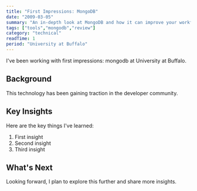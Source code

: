 ```yaml
---
title: "First Impressions: MongoDB"
date: "2009-03-05"
summary: "An in-depth look at MongoDB and how it can improve your workflow."
tags: ["tools","mongodb","review"]
category: "technical"
readTime: 1
period: "University at Buffalo"
---
```


I've been working with first impressions: mongodb at University at Buffalo.

## Background

This technology has been gaining traction in the developer community.

## Key Insights

Here are the key things I've learned:

1. First insight
2. Second insight
3. Third insight

## What's Next

Looking forward, I plan to explore this further and share more insights.

